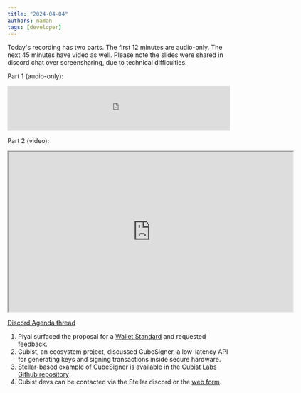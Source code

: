 ```yaml
---
title: "2024-04-04"
authors: naman
tags: [developer]
---
```


Today's recording has two parts. The first 12 minutes are audio-only. The next 45 minutes have video as well. Please note the slides were shared in discord chat over screensharing, due to technical difficulties.

Part 1 (audio-only):

<iframe
  frameborder="0"
  width="500"
  height="100"
  src="https://drive.google.com/file/d/14ddYFIMDgsX70hTCv8C1tKaAGmJiprw7/preview"
></iframe>

Part 2 (video):

<iframe
  src="https://drive.google.com/file/d/1p4LrgGLfRdVww-7d21w3BGyPrLfiIDmF/preview"
  width="640"
  height="360"
  allow="autoplay"
></iframe>

[Discord Agenda thread](https://discord.com/channels/897514728459468821/1224408179363024918)

1. Piyal surfaced the proposal for a [Wallet Standard](https://github.com/stellar/stellar-protocol/discussions/1467) and requested feedback.
2. Cubist, an ecosystem project, discussed CubeSigner, a low-latency API for generating keys and signing transactions inside secure hardware.
3. Stellar-based example of CubeSigner is available in the [Cubist Labs Github repository](https://github.com/cubist-labs/CubeSigner-TypeScript-SDK/tree/main/examples/stellar)
4. Cubist devs can be contacted via the Stellar discord or the [web form](https://cubist.dev/contact-form-cubesigner-hardware-backed-key-management).
